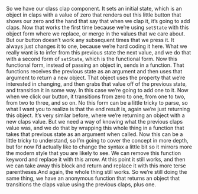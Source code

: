 
<Layout>
<Lesson {...lessons[10]} />

So we have our class clap component. It sets an initial state, which is an object in claps with a value of zero that renders out this little button that shows our zero and the hand that say that when we clap it, it’s going to add claps. Now that works the first time because we’re using `setState` with this object form where we replace, or merge in the values that we care about. But our button doesn’t work any subsequent times that we press it. It always just changes it to one, because we’re hard coding it here. What we really want is to infer from this previous state the next value, and we do that with a second form of `setState`, which is the functional form. Now this functional form, instead of passing an object in, sends in a function. That functions receives the previous state as an argument and then uses that argument to return a new object. That object uses the property that we’re interested in changing, and then grabs that value off of the previous state, and transition it in some way. In this case we’re going to add one to it. Now when we click our button, it transitions from zero to one, from one to two, from two to three, and so on. No this form can be a little tricky to parse, so what I want you to realize is that the end result is, again we’re just returning this object. It’s very similar before, where we’re returning an object with a new claps value. But we need a way of knowing what the previous claps value was, and we do that by wrapping this whole thing in a function that takes that previous state as an argument when called. Now this can be a little tricky to understand, so I’m going to cover the concept in more depth, but for now I’d actually like to change the syntax a little bit so it mirrors more the modern style that you are likely to see. We can remove this function keyword and replace it with this arrow. At this point it still works, and then we can take away this block and return and replace it with this more terse parentheses.And again, the whole thing still works. So we’re still doing the same thing, we have an anonymous function that returns an object that transitions the claps value using the previous claps, plus one.

<Index />
</Layout>
